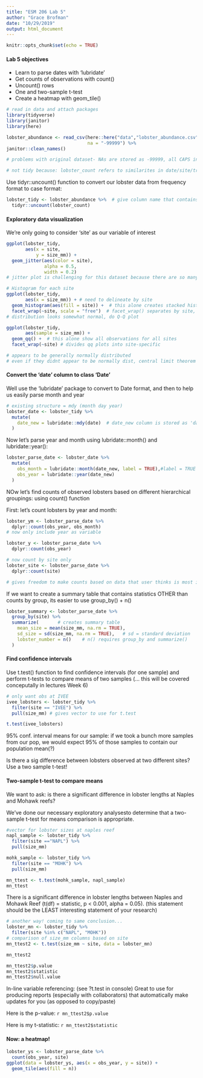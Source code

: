 ```yaml
---
title: "ESM 206 Lab 5"
author: "Grace Brofman"
date: "10/29/2019"
output: html_document
---
```


```r
knitr::opts_chunk$set(echo = TRUE)
```

#### Lab 5 objectives

- Learn to parse dates with 'lubridate'
- Get counts of observations with count()
- Uncount() rows 
- One and two-sample t-test
- Create a heatmap with geom_tile()

```r

# read in data and attach packages
library(tidyverse)
library(janitor)
library(here)

lobster_abundance <- read_csv(here::here("data","lobster_abundance.csv"),
                              na = "-99999") %>% 
janitor::clean_names()

# problems with original dataset- NAs are stored as -99999, all CAPS in variable names, date column is stored as a character (no recognition as dates). in this case, na means that no lobsters were observed

# not tidy because: lobster_count refers to similarites in date/site/transect/replicate/size (each observation must have its own cell) lobster_count must be expanded out of frequency format into case format 

```

Use tidyr::uncount() function to convert our lobster data from frequency format to case format:

```r
lobster_tidy <- lobster_abundance %>%  # give column name that contains current counted information (lobster_count), that column will be removed (because count would be 1). "na" will now be removed, because count = 0
  tidyr::uncount(lobster_count) 
```

#### Exploratory data visualization

We're only going to consider 'site' as our variable of interest

```r

ggplot(lobster_tidy, 
       aes(x = site,
           y = size_mm)) +
  geom_jitter(aes(color = site), 
              alpha = 0.5,
              width = 0.2)
# jitter plot is challenging for this dataset because there are so many overlapping points, but, means appear to be relatively close, NAPL site appears to be a bit smaller

# Histogram for each site
ggplot(lobster_tidy, 
       aes(x = size_mm)) + # need to delineate by site
  geom_histogram(aes(fill = site)) +  # this alone creates stacked histogram
  facet_wrap(~site, scale = "free")  # facet_wrap() separates by site, scale = "free" removes consistent scale formatting (rarely used)
# distribution looks somewhat normal, do Q-Q plot

ggplot(lobster_tidy,
       aes(sample = size_mm)) + 
  geom_qq() +  # this alone show all observations for all sites
  facet_wrap(~site) # divides qq plots into site-specific

# appears to be generally normally distributed
# even if they didnt appear to be normally dist, central limit theorem says that distribution of sample means taken WILL be normally distributed (as long as above 30 samples), allowing you to use parametric tests
```

#### Convert the 'date' column to class 'Date'

Well use the 'lubridate' package to convert to Date format, and then to help us easily parse month and year

```r
# existing structure = mdy (month day year)
lobster_date <- lobster_tidy %>% 
  mutate(
    date_new = lubridate::mdy(date)  # date_new column is stored as 'date'
  )

```

Now let's parse year and month using lubridate::month() and lubridate::year():

```r

lobster_parse_date <- lobster_date %>% 
  mutate(
    obs_month = lubridate::month(date_new, label = TRUE),#label = TRUE parses month by number and adds month name abbreviation
    obs_year = lubridate::year(date_new)
  )

```

NOw let's find counts of observed lobsters based on different hierarchical groupings:
using count() function    

First:  let's count lobsters by year and month:
```r

lobster_ym <- lobster_parse_date %>% 
  dplyr::count(obs_year, obs_month)
# now only include year as variable

lobster_y <- lobster_parse_date %>% 
  dplyr::count(obs_year)

# now count by site only
lobster_site <- lobster_parse_date %>% 
  dplyr::count(site)

# gives freedom to make counts based on data that user thinks is most important!!
```

If we want to create a summary table that contains statistics OTHER than counts by group, its easier to use group_by() + n()

```r

lobster_summary <- lobster_parse_date %>% 
  group_by(site) %>% 
  summarize(       # creates summary table
    mean_size = mean(size_mm, na.rm = TRUE),
    sd_size = sd(size_mm, na.rm = TRUE),   # sd = standard deviation
    lobster_number = n()    # n() requires group_by and summarize()
  )

```

#### Find confidence intervals

Use t.test() function to find confidence intervals (for one sample) and perform t-tests to compare means of two samples (... this will be covered conceputally in lectures Week 6)

```r
# only want obs at IVEE
ivee_lobsters <- lobster_tidy %>% 
  filter(site == "IVEE") %>% 
  pull(size_mm) # gives vector to use for t.test

t.test(ivee_lobsters)
```
95% conf. interval means for our sample: if we took a bunch more samples from our pop, we would expect 95% of those samples to contain our population mean(?)

Is there a sig difference between lobsters observed at two different sites?
Use a two sample t-test!

#### Two-sample t-test to compare means

We want to ask: is there a significant difference in lobster lengths at Naples and Mohawk reefs?

We've done our necessary exploratory analysesto determine that a two-sample t-test for means comparison is appropriate.

```r

#vector for lobster sizes at naples reef
napl_sample <- lobster_tidy %>% 
  filter(site =="NAPL") %>% 
  pull(size_mm)

mohk_sample <- lobster_tidy %>% 
  filter(site == "MOHK") %>% 
  pull(size_mm)

mn_ttest <- t.test(mohk_sample, napl_sample)
mn_ttest

```

There is a significant difference in lobster lengths between Naples and Mohawk Reef (t(df) = statistic, p < 0.001, alpha = 0.05).
(this statement should be the LEAST interesting statement of your research)

```r
# another way! coming to same conclusion...
lobster_mn <- lobster_tidy %>% 
  filter(site %in% c("NAPL", "MOHK"))
# comparison of size_mm columns based on site
mn_ttest2 <- t.test(size_mm ~ site, data = lobster_mn)

mn_ttest2

mn_ttest2$p.value
mn_ttest2$statistic
mn_ttest2$null.value
```
In-line variable referencing: (see ?t.test in console)
Great to use for producing reports (especially with collaborators) that automatically make updates for you (as opposed to copy/paste)

Here is the p-value: `r mn_ttest2$p.value`

Here is my t-statistic: `r mn_ttest2$statistic`


#### Now: a heatmap!

```r
lobster_ys <- lobster_parse_date %>% 
  count(obs_year, site)
ggplot(data = lobster_ys, aes(x = obs_year, y = site)) + 
  geom_tile(aes(fill = n))

```

